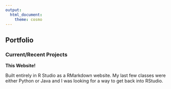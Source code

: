 ```yaml
---
output: 
  html_document: 
    theme: cosmo
---
```


## Portfolio

### Current/Recent Projects

**This Website!**

Built entirely in R Studio as a RMarkdown website.  My last few classes were either Python or Java and I was looking for a way to get back into RStudio.